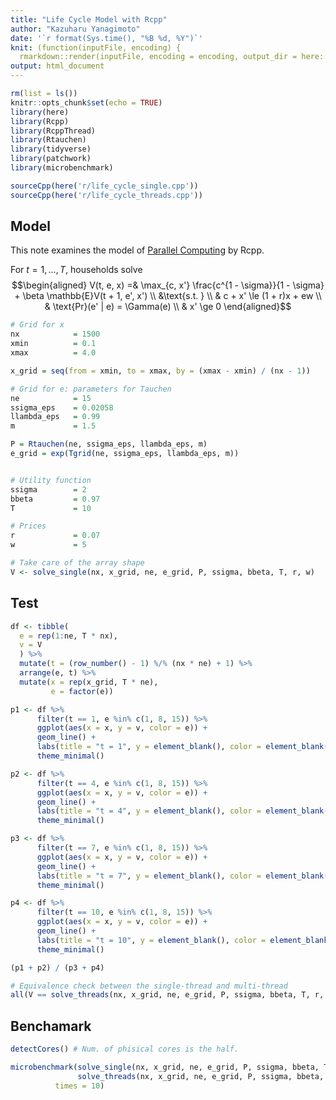 ```yaml
---
title: "Life Cycle Model with Rcpp"
author: "Kazuharu Yanagimoto"
date: '`r format(Sys.time(), "%B %d, %Y")`'
knit: (function(inputFile, encoding) {
  rmarkdown::render(inputFile, encoding = encoding, output_dir = here::here("docs")) })
output: html_document
---
```


```r
rm(list = ls())
knitr::opts_chunk$set(echo = TRUE)
library(here)
library(Rcpp)
library(RcppThread)
library(Rtauchen)
library(tidyverse)
library(patchwork)
library(microbenchmark)

sourceCpp(here('r/life_cycle_single.cpp'))
sourceCpp(here('r/life_cycle_threads.cpp'))
```

## Model
This note examines the model of [Parallel Computing](https://github.com/davidzarruk/Parallel_Computing/) by Rcpp.

For $t = 1, \dots, T$, households solve
$$\begin{aligned}
V(t, e, x) =& \max_{c, x'} \frac{c^{1 - \sigma}}{1 - \sigma} + \beta \mathbb{E}V(t + 1, e', x') \\
&\text{s.t. } \\
& c + x' \le (1 + r)x + ew \\
& \text{Pr}(e' | e) = \Gamma(e) \\
& x' \ge 0
\end{aligned}$$


```r
# Grid for x
nx            = 1500
xmin          = 0.1 
xmax          = 4.0 

x_grid = seq(from = xmin, to = xmax, by = (xmax - xmin) / (nx - 1))

# Grid for e: parameters for Tauchen
ne            = 15
ssigma_eps    = 0.02058
llambda_eps   = 0.99
m             = 1.5 

P = Rtauchen(ne, ssigma_eps, llambda_eps, m)
e_grid = exp(Tgrid(ne, ssigma_eps, llambda_eps, m))


# Utility function
ssigma        = 2 
bbeta         = 0.97
T             = 10

# Prices
r             = 0.07
w             = 5

```

```r
# Take care of the array shape
V <- solve_single(nx, x_grid, ne, e_grid, P, ssigma, bbeta, T, r, w)
```

## Test

```r
df <- tibble(
  e = rep(1:ne, T * nx),
  v = V
  ) %>% 
  mutate(t = (row_number() - 1) %/% (nx * ne) + 1) %>% 
  arrange(e, t) %>% 
  mutate(x = rep(x_grid, T * ne),
         e = factor(e))

```

```r
p1 <- df %>% 
      filter(t == 1, e %in% c(1, 8, 15)) %>% 
      ggplot(aes(x = x, y = v, color = e)) +
      geom_line() +
      labs(title = "t = 1", y = element_blank(), color = element_blank()) +
      theme_minimal()

p2 <- df %>% 
      filter(t == 4, e %in% c(1, 8, 15)) %>% 
      ggplot(aes(x = x, y = v, color = e)) +
      geom_line() +
      labs(title = "t = 4", y = element_blank(), color = element_blank()) +
      theme_minimal()

p3 <- df %>% 
      filter(t == 7, e %in% c(1, 8, 15)) %>% 
      ggplot(aes(x = x, y = v, color = e)) +
      geom_line() +
      labs(title = "t = 7", y = element_blank(), color = element_blank()) +
      theme_minimal()

p4 <- df %>% 
      filter(t == 10, e %in% c(1, 8, 15)) %>% 
      ggplot(aes(x = x, y = v, color = e)) +
      geom_line() +
      labs(title = "t = 10", y = element_blank(), color = element_blank()) +
      theme_minimal()

(p1 + p2) / (p3 + p4)
```

```r
# Equivalence check between the single-thread and multi-thread
all(V == solve_threads(nx, x_grid, ne, e_grid, P, ssigma, bbeta, T, r, w))
```

## Benchamark
```r
detectCores() # Num. of phisical cores is the half.
```

```r
microbenchmark(solve_single(nx, x_grid, ne, e_grid, P, ssigma, bbeta, T, r, w),
               solve_threads(nx, x_grid, ne, e_grid, P, ssigma, bbeta, T, r, w),
          times = 10)
```

